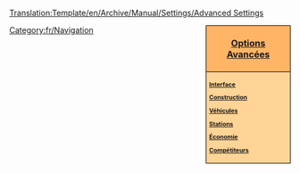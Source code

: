 <noinclude>[[Translation:Template/en/Archive/Manual/Settings/Advanced Settings]]</noinclude><noinclude></noinclude><div style="float:right; padding-left:12px; background:#ffffff;">
<div style="width:140px; border:1px solid #000000; background:#ffb466; padding:5px; -moz-border-radius-topleft:5px; -moz-border-radius-topright:5px; font-size: 12pt;">
<center><strong><font size="3">[[fr/Archive/Manual/Settings/Options avancées|Options Avancées]]</font></strong></center>
</div>
<div style="width:140px;  border:1px solid black; border-top-width: 0px; background:#ffd496; padding:5px; -moz-border-radius-bottomleft:5px; -moz-border-radius-bottomright:8px; font-size: 8pt;">
<strong>
[[fr/Archive/Manual/Settings/Options avancées/Interface|Interface]]

[[fr/Archive/Manual/Settings/Options avancées/Construction|Construction]]

[[fr/Archive/Manual/Settings/Options avancées/Véhicules|Véhicules]]

[[fr/Archive/Manual/Settings/Options avancées/Stations|Stations]]

[[fr/Archive/Manual/Settings/Options Avancées/Économie|Économie]]

[[fr/Archive/Manual/Settings/Options avancées/Compétiteurs|Compétiteurs]]
</strong>
</div>
</div><noinclude>

[[Category:fr/Navigation]]
</noinclude>